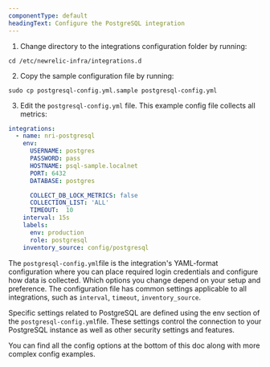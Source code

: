 ```yaml
---
componentType: default
headingText: Configure the PostgreSQL integration
---
```


1. Change directory to the integrations configuration folder by running:

  ```shell
  cd /etc/newrelic-infra/integrations.d
  ```

2. Copy the sample configuration file by running:

  ```shell
  sudo cp postgresql-config.yml.sample postgresql-config.yml
  ```

3. Edit the `postgresql-config.yml` file. This example config file collects all metrics:

  ```yml
  integrations:
    - name: nri-postgresql
      env:
        USERNAME: postgres
        PASSWORD: pass
        HOSTNAME: psql-sample.localnet
        PORT: 6432
        DATABASE: postgres

        COLLECT_DB_LOCK_METRICS: false
        COLLECTION_LIST: 'ALL'
        TIMEOUT:  10
      interval: 15s
      labels:
        env: production
        role: postgresql
      inventory_source: config/postgresql
  ```


The `postgresql-config.yml`file is the integration's YAML-format configuration where you can place required login credentials and configure how data is collected. Which options you change depend on your setup and preference. The configuration file has common settings applicable to all integrations, such as `interval`, `timeout`, `inventory_source`. 

Specific settings related to PostgreSQL are defined using the env section of the `postgresql-config.yml`file. These settings control the connection to your PostgreSQL instance as well as other security settings and features.

You can find all the config options at the bottom of this doc along with more complex config examples.

